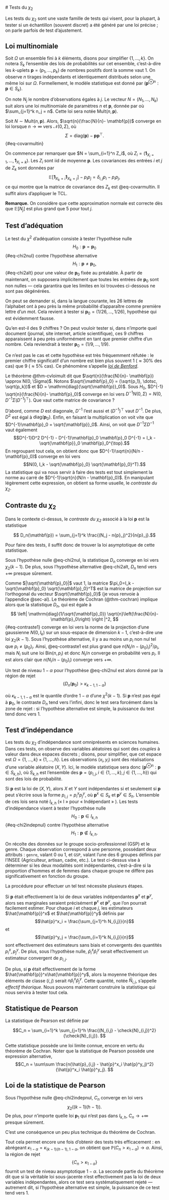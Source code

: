 # Tests du $\chi_2$


\newcommand{\1}{\mathbf{1}}
\newcommand{\PP}{\mathbb{P}}
\newcommand{\E}{\mathbb{E}}
\newcommand{\bp}{\mathbf{p}}


Les tests du $\chi_2$ sont une vaste famille de tests qui visent, pour la plupart, à tester si un échantillon (souvent discret) a été généré par une loi précise ; on parle parfois de test d'ajustement. 


## Loi multinomiale

Soit $\Omega$ un ensemble fini à $k$ éléments, disons pour simplifier $\{1, \dotsc, k\}$. On notera $S_k$ l'ensemble des lois de probabilités sur cet ensemble, c'est-à-dire les $k$-uplets $\mathbf{p} = (p_1, \dotsc, p_k)$ de nombres positifs dont la somme vaut 1. On observe $n$ tirages indépendants et identiquement distribués selon une même loi sur $\Omega$. Formellement, le modèle statistique est donné par $(\mathbf{p}^{\otimes n} : \mathbf{p} \in S_k)$. 



On note $N_j$ le nombre d'observations égales à $j$. Le vecteur $N=(N_1, \dotsc, N_k)$ suit alors une loi multinomiale de paramètres $n$ et $\mathbf{p}$, donnée par 
\begin{align*}
\PP(N = (n_1, \dotsc, n_k)) = \frac{n!}{n_1! \dotsc n_k!} \prod_{j=1}^k {p}_j^{n_j},
\end{align*} 
où $\sum_{j=1}^k n_j = n$. Cette loi sera notée $\mathrm{Mult}(n, \mathbf{p})$. 

:::{#thm-cvloimult}

Soit $N \sim \mathrm{Mult}(n,\mathbf{p})$. Alors, $\sqrt{n}(\frac{N}{n}- \mathbf{p})$ converge en loi lorsque $n\to\infty$ vers $\mathcal{N}(0, \Sigma)$, où 
$$ \Sigma = \mathrm{diag}(\mathbf{p}) - \mathbf{p}\mathbf{p}^\top.$${#eq-covarmultin}

::: 

:::{.proof}

On commence par remarquer que $N = \sum_{i=1}^n Z_i$, où $Z_i=(\1_{X_i=1}, \dotsc, \1_{X_i=k})$. Les $Z_i$ sont iid de moyenne $\mathbf{p}$. Les covariances des entrées $i$ et $j$ de $Z_k$ sont données par 
$$\mathbb{E}[\mathbf{1}_{X_k=i}\mathbf{1}_{X_k=j}] - p_i p_j = \delta_{i,j}p_i - p_i p_j,$$
ce qui montre que la matrice de covariance des $Z_k$ est @eq-covarmultin. Il suffit alors d'appliquer le TCL. 

:::


**Remarque.** On considère que cette approximation normale est correcte dès que $\mathbb{E}[N_j]$ est plus grand que $5$ pour tout $j$. 

## Test d'adéquation 

Le test du $\chi^2$ d'adéquation consiste à tester l'hypothèse nulle $$H_0: \mathbf{p}= \mathbf{p}_0$${#eq-chi2nul} contre l'hypothèse alternative
$$H_1:\mathbf{p} \neq \mathbf{p}_0,$${#eq-chi2alt}
pour une valeur de $\mathbf{p}_0$ fixée au préalable. À partir de maintenant, on supposera implicitement que toutes les entrées de $\bp_0$ sont non nulles --- cela garantira que les limites en loi trouvées ci-dessous ne sont  pas dégénérées.  


:::{#exm-testadeq}

On peut se demander si, dans la langue courante, les 26 lettres de l'alphabet ont à peu près la même probabilité d'apparaître comme première lettre d'un mot. Cela revient à tester si $\bp_0=(1/26, \dotsc, 1/26)$, hypothèse qui est évidemment fausse. 

Qu'en est-il des 9 chiffres ? On peut vouloir tester si, dans n'importe quel document (journal, site internet, article scientifique), ces 9 chiffres apparaissent à peu près uniformément en tant que premier chiffre d'un nombre. Cela reviendrait à tester $\bp_0 = (1/9, \dotsc, 1/9)$. 

Ce n'est pas le cas et cette hypothèse est très fréquemment réfutée : le premier chiffre significatif d'un nombre est bien plus souvent 1 ($\approx 30\%$ des cas) que $9$ ($\approx 5\%$ cas). Ce phénomène s'appelle [*loi de Benford*](https://fr.wikipedia.org/wiki/Loi_de_Benford). 

:::

Le théorème @thm-cvloimult dit que $\sqrt{n}(\frac{N}{n}- \mathbf{p}) \approx N(0, \Sigma)$. Notons $\sqrt{\bp_0} = (\sqrt{p_1}, \dotsc, \sqrt{p_k})$ et $D = \mathrm{diag}(\sqrt{\bp}_0)$. Sous $H_0$,  $D^{-1} \sqrt{n}(\frac{N}{n}- \mathbf{p}_0)$ converge en loi vers  $D^{-1}N(0,\Sigma) = N(0,D^{-1}\Sigma (D^{-1})^\top)$. Que vaut cette matrice de covariance ? 

D'abord, comme $D$ est diagonale, $D^{-1}$ l'est aussi et $(D^{-1})^\top$ vaut $D^{-1}$. De plus, $D^2$ est égal à $\mathrm{diag}(\bp_0)$. Enfin, en faisant la multiplication on voit vite que $D^{-1}\bp_0 = \sqrt{\bp}_0$. Ainsi, on voit que $D^{-1}\Sigma D^{-1}$ vaut également 
$$D^{-1}D^2 D^{-1} - D^{-1}\bp_0 \bp_0 D^{-1} = I_k - \sqrt{\bp}_0 \bp_0^{\top}.$$
En regroupant tout cela, on obtient donc que $D^{-1}\sqrt{n}(N/n - \bp_0)$ converge en loi vers
$$N(0, I_k - \sqrt{\mathbf{p}_0} \sqrt{\mathbf{p}_0}^T).$$
La statistique qui va nous servir à faire des tests est tout simplement la norme au carré de $D^{-1}\sqrt{n}(N/n - \bp_0)$. En manipulant légèrement cette expression, on obtient sa forme usuelle, le *contraste du $\chi_2$*. 


:::{#def-contraste}

## Contraste du $\chi_2$

Dans le contexte ci-dessus, le *contraste du $\chi_2$* associé à la loi $\mathbf{p}$ est la statistique

$$ D_n(\mathbf{p}) = \sum_{j=1}^k \frac{(N_j - n{p}_j)^2}{n{p}_j}.$$
:::

Pour faire des tests, il suffit donc de trouver la loi asymptotique de cette statistique. 

:::{#thm-loicontraste}

Sous l'hypothèse nulle @eq-chi2nul, la statistique $D_n$ converge en loi vers $\chi_2(k-1)$. De plus, sous l'hypothèse alternative @eq-chi2alt, $D_n$ tend vers $+\infty$ presque sûrement. 
:::


:::{.proof}

Comme $|\sqrt{\bp_0}|$ vaut 1, la matrice $\pi_0=I_k -\sqrt{\mathbf{p}_0} \sqrt{\mathbf{p}_0}^T$ est la matrice de projection sur l'orthogonal du vecteur $\sqrt{\mathbf{p}_0}$ (je vous renvoie à l'appendice @sec-al). Le théorème de Cochran (@thm-cochran) implique alors que la statistique $D_n$, qui est égale à 
$$
\left| \mathrm{diag}(1/\sqrt{\mathbf{p}_0}) \sqrt{n}\left(\frac{N}{n}- \mathbf{p}_0\right) \right |^2, $${#eq-contraste1}
converge en loi vers la norme de la projection d'une gaussienne $N(0,I_k)$ sur un sous-espace de dimension $k-1$, c'est-à-dire une loi $\chi_2(k-1)$. Sous l'hypothèse alternative, il y a au moins un $p_i$ non nul tel que $p_i \neq (p_0)_i$. Ainsi, @eq-contraste1 est plus grand que $n(N_i/n - (p_0)_i)^2 / p_i$, mais $N_i$ suit une loi $\mathrm{Bin}(n,p_i)$ et donc $N_i / n$ converge en probabilité vers $p_i$. Il est alors clair que $n(N_i/n - (p_0)_i)$ converge vers $+\infty$.

:::

Un test de niveau $1-\alpha$ pour l'hypothèse @eq-chi2nul est alors donné par la région de rejet
$$ \{ D_n(\mathbf{p}_0) > \kappa_{k-1, 1-\alpha} \}$$

 où $\kappa_{k-1, 1-\alpha}$ est le quantile d'ordre $1-\alpha$ d'une $\chi^2(k-1)$. Si $\bp$ n'est pas égal à $\bp_0$, le contraste $D_n$ tend vers l'infini, donc le test sera forcément dans la zone de rejet : si l'hypothèse alternative est simple, la puissance du test tend donc vers 1. 


## Test d'indépendance

Les tests du $\chi_2$ d'indépendance sont omniprésents en sciences humaines. Dans ces tests, on observe des variables aléatoires qui sont des *couples* à valeur dans deux espaces discrets ; disons, pour simplifier, que cet espace est $\Omega = \{1, \dotsc, k\}\times \{1, \dotsc, h\}$. Les observations $(x_i, y_i)$ sont des réalisations d'une variable aléatoire $(X,Y)$. Ici, le modèle statistique sera donc $(\mathbf{p}^{\otimes n} : \mathbf{p} \in S_{k,h})$, où $S_{k,h}$ est l'ensemble des $\mathbf{p} = (p_{i,j}, i \in \{1,\dots, k\}, j\in \{1, \dots, h\})$ qui sont des lois de probabilité. 

Si $\mathbf{p}$ est la loi de $(X,Y)$, alors $X$ et $Y$ sont indépendantes si et seulement si $\mathbf{p}$ peut s'écrire sous la forme $p_{i,j} = p^x_i p^y_j$, où $\mathbf{p}^x \in S_k$ et $\mathbf{p}^y \in S_h$. L'ensemble de ces lois sera noté $I_{k,h}$ (« I » pour « Indépendant » ). Les tests d'indépendance visent à tester l'hypothèse nulle 
$$ H_0 : \mathbf{p}\in I_{k,h}$${#eq-chi2indepnul}
contre l'hypothèse alternative 
$$ H_1 : \mathbf{p} \notin I_{k,h}.$$

:::{#exm-test}

On récolte des données sur le groupe socio-professionnel (GSP) et le genre. Chaque observation correspond à une personne, possédant deux attributs : $\mathtt{genre}$, valant 0 ou 1, et $\mathtt{GSP}$, valant l'une des 6 groupes définis par l'INSEE (Agriculteur, artisan, cadre, etc.). Le test ci-dessus vise à déterminer si les deux modalités sont indépendantes, c'est-à-dire si la proportion d'hommes et de femmes dans chaque groupe ne diffère pas significativement en fonction du groupe. 

:::

La procédure pour effectuer un tel test nécessite plusieurs étapes. 

Si $\mathbf{p}$ était effectivement la loi de deux variables indépendantes $\bp^x$ et $\bp^y$, alors ses marginales seraient précisément $\bp^x$ et $\bp^y$, que l'on pourrait facilement estimer. Pour chaque $i$ et chaque $j$, les estimateurs $\hat{\bp}^x$ et $\hat{\bp}^y$ définis par
$$\hat{p}^x_i = \frac{\sum_{j=1}^h N_{i,j}}{n}$$
et 
$$\hat{p}^y_j = \frac{\sum_{i=1}^k N_{i,j}}{n}$$
sont effectivement des estimateurs sans biais et convergents des quantités $p^x_i, p^y_j$. De plus, sous l'hypothèse nulle, $\hat{p}^x_i \hat{p}^y_i$ serait effectivement un estimateur convergent de $p_{i,j}$. 

De plus, si $\bp$ était effectivement de la forme $\hat{\bp}^x\hat{\bp}^y$, alors la moyenne théorique des éléments de classe $(i,j)$ serait $n\hat{p}^x_i \hat{p}^y_j$. Cette quantité, notée $\check{N}_{i,j}$, s'appelle *effectif théorique*. Nous pouvons maintenant construire la statistique qui nous servira à tester tout cela. 

:::{#def-statpearson}

## Statistique de Pearson

La statistique de Pearson est définie par 

$$C_n = \sum_{i=1}^k \sum_{j=1}^h \frac{(N_{i,j} - \check{N}_{i,j})^2}{\check{N}_{i,j}}. $$

:::

Cette statistique possède une loi limite connue, encore en vertu du théorème de Cochran. Noter que la statistique de Pearson possède une expression alternative, 
$$C_n = \sum\sum \frac{n(\hat{p}_{i,j} - \hat{p}^x_i \hat{p}^y_j)^2}{\hat{p}^x_i \hat{p}^y_j}.  $$

:::{#thm-testindepchi2}

## Loi de la statistique de Pearson

Sous l'hypothèse nulle @eq-chi2indepnul, $C_n$ converge en loi vers 
$$ \chi_2((k-1)(h-1)).$$
De plus, pour n'importe quelle loi $\bp_1$ qui n'est pas dans $I_{k,h}$, $C_n \to +\infty$ presque sûrement. 
:::

:::{.proof}
C'est une conséquence un peu plus technique du théorème de Cochran. 

:::

Tout cela permet encore une fois d'obtenir des tests très efficacement : en abrégeant $\kappa_{1 - \alpha} = \kappa_{(k-1)(h-1), 1-\alpha}$, on obtient que $\mathbb{P}(C_n > \kappa_{1-\alpha}) \to \alpha$. Ainsi, la région de rejet 
$$\{C_n > \kappa_{1-\alpha}\} $$
fournit un test de niveau asymptotique $1-\alpha$. La seconde partie du théorème dit que si la véritable loi sous-jacente n'est effectivement pas la loi de deux variables indépendantes, alors ce test sera systématiquement rejeté --- autrement dit, si l'hypothèse alternative est simple, la puissance de ce test tend vers 1. 

<!-- 
## Test d'homogénéité

On suppose cette fois-ci que l'on observe à la fois $X_1, \dotsc, X_n$ et $Y_1, \dotsc, Y_m$, les deux étant iid. La question que l'on se pose est celle de l'égalité en loi des $Y$ et des $X$. 

Une manière de s'en sortir est de passer par un test du $\chi^2$ d'indépendance (plus tard). On peut aussi passer par un test du $\chi^2$ d'appartenance à un sous-espace. Pour se faire, on dissocie les deux espaces d'arrivée pour obtenir $[\![1,2k]\!]$, et on regroupe les observations en supposant que l'on observe $\tilde{X}_1, \dotsc, \tilde{X}_{n+m}$ i.i.d. à valeurs dans $[\![1,2k]\!]$, où les $n$ premières observations correspondent aux $X_i$, les $m$ dernières aux $Y_i+k$. 

Avec ce bidouillage, on a, pour $1 \leq j \leq k$, $\P(\tilde{X}_i=j) = \frac{n}{n+m} \P(X_1=j)$, et $\P(\tilde{X}_i = j) = \frac{m}{n+m} \P(Y_1=j)$ si $k+1\leq j \leq 2k$. Si on note $Z_i = (\1_{\tilde{X}_i=j})_{j=1, \dotsc, 2k}$, $Z_i$ suit une loi multinomiale $\mathcal{M}(n+m, (\frac{n}{n+m} \mathbf{p}_X, \frac{m}{m+n} \mathbf{p}_Y))$. On supposera dans la suite que toutes les proportions sont non nulles. 

En notant les proportions $\alpha_n = \frac{n}{n+m}$, $\alpha_m = \frac{m}{m+n}$ et $\mathbf{p}_{\tilde{X}}$ le vecteur moyenne de $\tilde{X}$, on a, sous $H_0$, 
\begin{align*}
A \mathbf{p}_{\tilde{X}} = 0_k,
\end{align*}
où $A$ est la matrice $(\mathrm{diag}(\alpha_n^{-1},k) | \mathrm{diag}(-\alpha_m^{-1},k)) \in M_{k,2k}$. Toujours sous $H_0$, on en déduit alors
\begin{align*}
A(Z_1-\mathbf{p}_{\tilde{X}}) = AZ_1.
\end{align*}
Une application du théorème central limite donne alors
\begin{align*}
\sqrt{n+m} A \bar{Z}_{n+m} \leadsto \mathcal{N}(0_k, A \Sigma A^T),
\end{align*}
avec $\Sigma = \mathrm{diag}(\mathbf{p}_{\tilde{X}}) - \mathbf{p}_{\tilde{X}} \mathbf{p}_{\tilde{X}}^T$. Comme $A \mathbf{p}_{\tilde{X}} = 0_k$, un calcul matriciel donne
\begin{align*}
A \Sigma A^T = A \mathrm{diag}(\mathbf{p}_{\tilde{X}}) A^T = (\alpha_n^{-1} + \alpha_m^{-1}) \mathrm{diag}(\mathbf{p}) \in M_{k,k},
\end{align*}
où $\mathbf{p} = \mathbf{p}_{X} = \mathbf{p}_Y$ (rappelons que l'on travaille sous $H_0$).

On en déduit alors que, sous $H_0$, 
\begin{align*}
\mathrm{diag}(\mathbf{p})^{-\frac{1}{2}} \frac{A\bar{Z}_{n+m}}{\sqrt{\frac{1}{n} + \frac{1}{m}}} \leadsto \mathcal{N}(0,I_k).
\end{align*}
On peut estimer $\mathrm{diag}(\mathbf{p})$ via $\frac{1}{n+m}  (N_{j,X} + N_{j,Y})_{j=1, \dotsc, k}$, où $N_{j,X} = \sum_{i=1}^n \1_{X_i=j}$ et $N_{j,Y} = \sum_{i=1}^m \1_{Y_i=j}$. La convergence en proba étant assurée par la loi des grands nombres, le lemme de Slustsky donne alors en prenant la norme au carré
\begin{align*}
\sum_{j=1}^k \frac{nm \left ( \frac{N_{j,X}}{n} - \frac{N_{j,Y}}{m} \right )^2}{N_{j,X} + N_{j,Y}} \leadsto \chi^2(k),
\end{align*}
sous $H_0$. Ce dont on peut déduire un test de niveau $\alpha$.

-->

